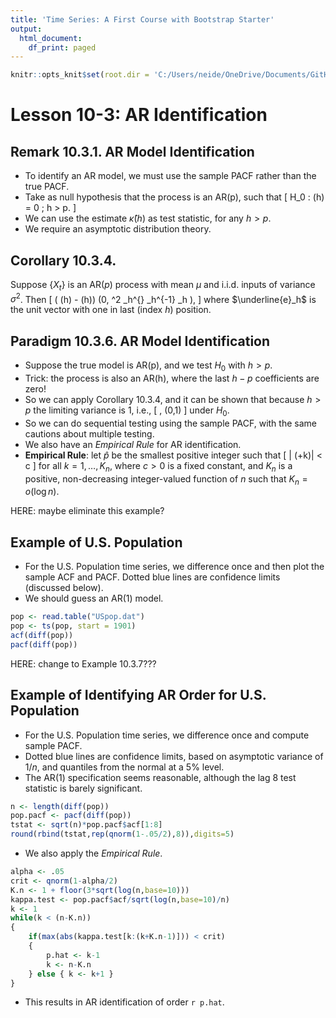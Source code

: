 ```yaml
---
title: 'Time Series: A First Course with Bootstrap Starter'
output:
  html_document:
    df_print: paged
---
```


```r
knitr::opts_knit$set(root.dir = 'C:/Users/neide/OneDrive/Documents/GitHub/BEwebinar/Data')
```

# Lesson 10-3: AR Identification

## Remark 10.3.1. AR Model Identification

- To identify an AR model, we must use the sample PACF rather than the true PACF.
- Take as null hypothesis that the process is an AR(p), such that
\[
 H_0 :  \kappa (h) = 0 \quad \mbox{for all} \;  h > p.
\]
- We can use the estimate $\widehat{\kappa} (h)$ as test statistic, for any $h > p$.
- We require an asymptotic distribution theory.
   

## Corollary 10.3.4.

Suppose $\{ X_t \}$ is an AR($p$) process with mean $\mu$ and i.i.d. inputs of variance $\sigma^2$. Then
\[
  \sqrt{n}  (\widehat{\kappa} (h) - \kappa (h)) \Rightarrow \mathcal{N} (0, \sigma^2
    \underline{e}_h^{\prime} \Gamma_h^{-1} \underline{e}_h ),
\]
 where $\underline{e}_h$ is the unit vector with one in last (index $h$) position.


## Paradigm 10.3.6. AR Model Identification

- Suppose the true model is AR(p), and we test $H_0$ with $h > p$.
- Trick: the process is also an AR(h), where the last $h-p$ coefficients are zero!
- So we can apply Corollary 10.3.4, and it can be shown that because $h > p$ the limiting variance is $1$, i.e.,
\[
   \sqrt{n} \, \widehat{\kappa} \Rightarrow \mathcal{N} (0,1)
\]
under $H_0$.  
- So we can do sequential testing using the sample PACF, with the same cautions about multiple testing.
- We also have an *Empirical Rule* for AR identification.
- **Empirical Rule**: let $\widehat{p}$ be the smallest positive integer such that 
\[
 | \widehat{\kappa} (\widehat{p}+k)| < c \sqrt{n^{-1} \log n}
\]
 for all $k=1, \ldots, K_n$, where $c > 0$ is a fixed constant, and $K_n$ is a positive, non-decreasing integer-valued function of $n$ such that $K_n = o(\log n)$.
 
HERE: maybe eliminate this example? 
 
## Example of U.S. Population

- For the U.S. Population time series, we difference once and then plot the sample ACF and PACF. Dotted blue lines are confidence limits (discussed below).
- We should guess an AR(1) model.

```r
pop <- read.table("USpop.dat")
pop <- ts(pop, start = 1901)
acf(diff(pop))
pacf(diff(pop))
```
 
HERE: change to Example 10.3.7???

## Example of Identifying AR Order for U.S. Population

- For the U.S. Population time series, we difference once and compute sample PACF. 
- Dotted blue lines are confidence limits, based on asymptotic variance of $1/n$, and quantiles from the normal at a 5% level.
- The AR(1) specification seems reasonable, although the lag 8 test statistic is barely significant.

```r
n <- length(diff(pop))
pop.pacf <- pacf(diff(pop))
tstat <- sqrt(n)*pop.pacf$acf[1:8]
round(rbind(tstat,rep(qnorm(1-.05/2),8)),digits=5)
```

- We also apply the *Empirical Rule*.
 
```r
alpha <- .05
crit <- qnorm(1-alpha/2)
K.n <- 1 + floor(3*sqrt(log(n,base=10)))
kappa.test <- pop.pacf$acf/sqrt(log(n,base=10)/n)
k <- 1
while(k < (n-K.n))
{
	if(max(abs(kappa.test[k:(k+K.n-1)])) < crit) 
	{ 
		p.hat <- k-1
		k <- n-K.n
	} else { k <- k+1 }
}
```

- This results in AR identification of order `r p.hat`.

